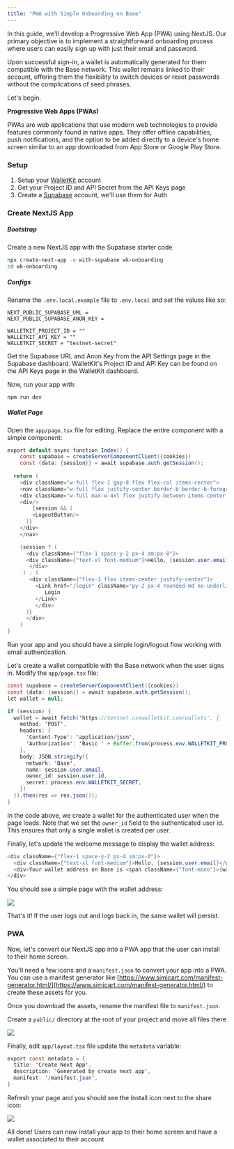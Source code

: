 ```yaml
---
title: "PWA with Simple Onboarding on Base"
---
```


In this guide, we'll develop a Progressive Web App (PWA) using NextJS. Our primary objective is to implement a straightforward onboarding process where users can easily sign up with just their email and password.

Upon successful sign-in, a wallet is automatically generated for them compatible with the Base network. This wallet remains linked to their account, offering them the flexibility to switch devices or reset passwords without the complications of seed phrases.

Let's begin.

<Note>

  **Progressive Web Apps (PWAs)**

  PWAs are web applications that use modern web technologies to provide features commonly found in native apps. They offer offline capabilities, push notifications, and the option to be added directly to a device's home screen similar to an app downloaded from App Store or Google Play Store.
</Note>

### Setup

1. Setup your [WalletKit](https://usewalletkit.com/) account
2. Get your Project ID and API Secret from the API Keys page
3. Create a [Supabase](https://supabase.com/) account, we'll use them for Auth

### Create NextJS App

##### Bootstrap

Create a new NextJS app with the Supabase starter code

```bash shell
npx create-next-app -e with-supabase wk-onboarding
cd wk-onboarding
```

##### Configs

Rename the `.env.local.example` file to `.env.local` and set the values like so:

```
NEXT_PUBLIC_SUPABASE_URL =
NEXT_PUBLIC_SUPABASE_ANON_KEY =

WALLETKIT_PROJECT_ID = ""
WALLETKIT_API_KEY = ""
WALLETKIT_SECRET = "testnet-secret"
```

Get the Supabase URL and Anon Key from the API Settings page in the Supabase dashboard. WalletKit's Project ID and API Key can be found on the API Keys page in the WalletKit dashboard.

Now, run your app with:

```
npm run dev
```

##### Wallet Page

Open the `app/page.tsx` file for editing. Replace the entire component with a simple component:

```java Javascript
export default async function Index() {
    const supabase = createServerComponentClient({cookies})
    const {data: {session}} = await supabase.auth.getSession();
  
  return (
    <div className="w-full flex-1 gap-8 flex flex-col items-center">
    <nav className="w-full flex justify-center border-b border-b-foreground/10 h-16">
    <div className="w-full max-w-4xl flex justify-between items-center p-3 text-sm text-foreground">
    <div/>
        {session && (
        <LogoutButton/>
      )}
    </div>
    </nav>

    {session ? (
      <div className={"flex-1 space-y-2 px-4 sm:px-0"}>
      <div className={"text-xl font-medium"}>Hello, {session.user.email}</div>
       </div>
     ) : (
       <div className={"flex-1 flex items-center justify-center"}>
         <Link href="/login" className="py-2 px-4 rounded-md no-underline bg-btn-background hover:bg-btn-background-hover">
            Login
         </Link>
    	 </div>
      )}
      </div>
    )
}
```

Run your app and you should have a simple login/logout flow working with email authentication.

Let's create a wallet compatible with the Base network when the user signs in. Modify the `app/page.tsx` file:

```java Javascript
const supabase = createServerComponentClient({cookies})
const {data: {session}} = await supabase.auth.getSession();
let wallet = null;

if (session) {
  wallet = await fetch('https://testnet.usewalletkit.com/wallets', {
    method: 'POST',
    headers: {
      'Content-Type': 'application/json',
      'Authorization': 'Basic ' + Buffer.from(process.env.WALLETKIT_PROJECT_ID + ":" + process.env.WALLETKIT_API_KEY).toString("base64"),
    },
    body: JSON.stringify({
      network: 'Base',
      name: session.user.email,
      owner_id: session.user.id,
      secret: process.env.WALLETKIT_SECRET,
    })
  }).then(res => res.json());
}
```

In the code above, we create a wallet for the authenticated user when the page loads. Note that we set the `owner_id` field to the authenticated user id. This ensures that only a single wallet is created per user.

Finally, let's update the welcome message to display the wallet address:

```java Javascript
<div className={"flex-1 space-y-2 px-4 sm:px-0"}>
  <div className={"text-xl font-medium"}>Hello, {session.user.email}</div>
  <div>Your wallet address on Base is <span className={"font-mono"}>{wallet.address}</span></div>
</div>
```

You should see a simple page with the wallet address:

![](/images/reference/3605f01-image.png) 

That's it! If the user logs out and logs back in, the same wallet will persist.

### PWA

Now, let's convert our NextJS app into a PWA app that the user can install to their home screen.

You'll need a few icons and a `manifest.json` to convert your app into a PWA. You can use a manifest generator like [https://www.simicart.com/manifest-generator.html/](https://www.simicart.com/manifest-generator.html/) to create these assets for you.

Once you download the assets, rename the manifest file to `manifest.json`.

Create a `public/` directory at the root of your project and move all files there

![](/images/reference/bec1a22-image.png) 

Finally, edit `app/layout.tsx` file update the `metadata` variable:

```java JavaScript
export const metadata = {
  title: 'Create Next App',
  description: 'Generated by create next app',
  manifest: '/manifest.json',
}
```

Refresh your page and you should see the Install icon next to the share icon:

![](/images/reference/255aede-image.png) 

All done! Users can now install your app to their home screen and have a wallet associated to their account